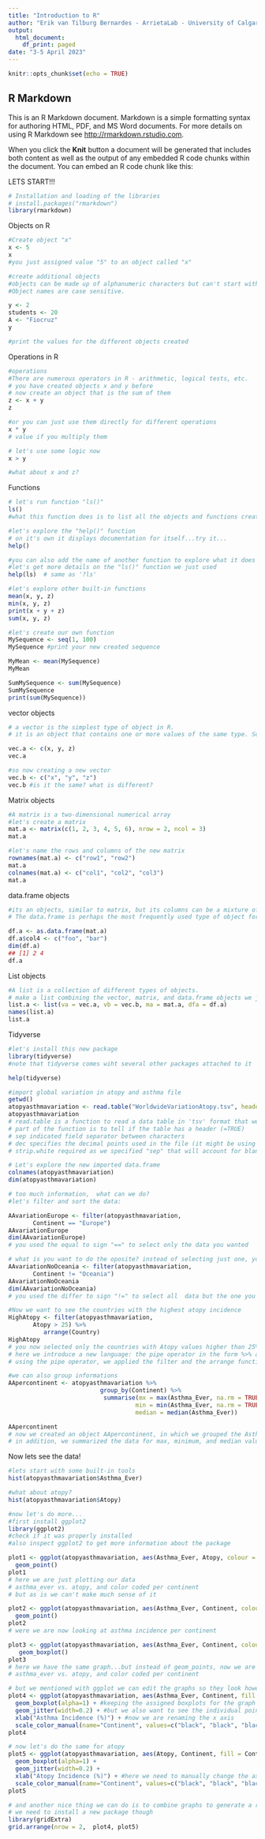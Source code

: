 ```yaml
---
title: "Introduction to R"
author: "Erik van Tilburg Bernardes - ArrietaLab - University of Calgary"
output:
  html_document:
    df_print: paged
date: "3-5 April 2023"
---
```


```r
knitr::opts_chunk$set(echo = TRUE)
```

## R Markdown

This is an R Markdown document. Markdown is a simple formatting syntax for authoring HTML, PDF, and MS Word documents. For more details on using R Markdown see <http://rmarkdown.rstudio.com>.

When you click the **Knit** button a document will be generated that includes both content as well as the output of any embedded R code chunks within the document. You can embed an R code chunk like this:

LETS START!!!

```r
# Installation and loading of the libraries
# install.packages("rmarkdown")
library(rmarkdown)
```

Objects on R
```r
#Create object "x"
x <- 5
x
#you just assigned value "5" to an object called "x"
```
```r
#create additional objects
#objects can be made up of alphanumeric characters but can't start with a number. 
#Object names are case sensitive.

y <- 2
students <- 20
A <- "Fiocruz"
y

#print the values for the different objects created
```

Operations in R
```r
#operations
#There are numerous operators in R - arithmetic, logical tests, etc.
# you have created objects x and y before
# now create an object that is the sum of them
z <- x + y
z
```

```r
#or you can just use them directly for different operations 
x * y
# value if you multiply them
```

```r
# let's use some logic now
x > y

#what about x and z?
```

Functions
```r
# let's run function "ls()"
ls()
#what this function does is to list all the objects and functions created in your environment
```
```r
#let's explore the "help()" function
# on it's own it displays documentation for itself...try it...
help() 
```

```r
#you can also add the name of another function to explore what it does
#let's get more details on the "ls()" function we just used
help(ls)  # same as '?ls'
```

```r
#let's explore other built-in functions
mean(x, y, z)
min(x, y, z)
print(x + y + z)
sum(x, y, z)
```

```r
#let's create our own function
MySequence <- seq(1, 100)
MySequence #print your new created sequence
```
```r
MyMean <- mean(MySequence)
MyMean

SumMySequence <- sum(MySequence)
SumMySequence
print(sum(MySequence))
```

vector objects
```r
# a vector is the simplest type of object in R.
# it is an object that contains one or more values of the same type. Some common types of vector are:

vec.a <- c(x, y, z)
vec.a
```
```r
#so now creating a new vector
vec.b <- c("x", "y", "z")
vec.b #is it the same? what is different?
```
Matrix objects
```r
#A matrix is a two-dimensional numerical array
#let's create a matrix
mat.a <- matrix(c(1, 2, 3, 4, 5, 6), nrow = 2, ncol = 3)
mat.a
```
```r
#let's name the rows and columns of the new matrix
rownames(mat.a) <- c("row1", "row2")
mat.a
colnames(mat.a) <- c("col1", "col2", "col3")
mat.a
```

data.frame objects
```r
#its an objects, similar to matrix, but its columns can be a mixture of different types of data. 
# The data.frame is perhaps the most frequently used type of object for biodiversity analysis since it can contain many different types of data.

df.a <- as.data.frame(mat.a)
df.a$col4 <- c("foo", "bar")
dim(df.a)
## [1] 2 4
df.a
```
List objects
```r
#A list is a collection of different types of objects. 
# make a list combining the vector, matrix, and data.frame objects we just created
list.a <- list(va = vec.a, vb = vec.b, ma = mat.a, dfa = df.a)
names(list.a)
list.a
```


Tidyverse
```r
#let's install this new package
library(tidyverse)
#note that tidyverse comes wiht several other packages attached to it
```
```r
help(tidyverse)
```

```r
#import global variation in atopy and asthma file
getwd()
atopyasthmavariation <- read.table("WorldwideVariationAtopy.tsv", header=TRUE, sep="\t", dec=".", strip.white=TRUE)
atopyasthmavariation
# read.table is a function to read a data table in 'tsv' format that we have in our workspace
# part of the function is to tell if the table has a header (=TRUE)
# sep indicated field separator between characters
# dec specifies the decimal points used in the file (it might be using ",")
# strip.white required as we specified "sep" that will account for blank spaces between characters
```
```r
# Let's explore the new imported data.frame
colnames(atopyasthmavariation)
dim(atopyasthmavariation)
```
```r
# too much information,  what can we do?
#let's filter and sort the data:

AAvariationEurope <- filter(atopyasthmavariation, 
       Continent == "Europe")
AAvariationEurope
dim(AAvariationEurope)
# you used the equal to sign "==" to select only the data you wanted
```
```r
# what is you want to do the oposite? instead of selecting just one, you want to exclude a continent
AAvariationNoOceania <- filter(atopyasthmavariation, 
       Continent != "Oceania")
AAvariationNoOceania
dim(AAvariationNoOceania)
# you used the differ to sign "!=" to select all  data but the one you dont want
```
```r
#Now we want to see the countries with the highest atopy incidence
HighAtopy <- filter(atopyasthmavariation, 
       Atopy > 25) %>% 
          arrange(Country)
HighAtopy
# you now selected only the countries with Atopy values higher than 25% of the sample population
# here we introduce a new language: the pipe operator in the form %>% aims to combine various functions without the need to assign the result to a new object. The pipe operator passes the output of a function applied to the first argument of the next function. 
# using the pipe operator, we applied the filter and the arrange function to the same object HighAtopy
```
```r
#we can also group informations 
AApercontinent <- atopyasthmavariation %>% 
                          group_by(Continent) %>% 
                           summarise(mx = max(Asthma_Ever, na.rm = TRUE), 
                                    min = min(Asthma_Ever, na.rm = TRUE),
                                    median = median(Asthma_Ever))

AApercontinent
# now we created an object AApercontinent, in which we grouped the Asthma_Ever incidence per continent
# in addition, we summarized the data for max, minimum, and median values.
```

Now lets see the data!
```r
#lets start with some built-in tools
hist(atopyasthmavariation$Asthma_Ever)
```
```r
#what about atopy?
hist(atopyasthmavariation$Atopy)
```

```r
#now let's do more...
#first install ggplot2
library(ggplot2)
#check if it was properly installed
#also inspect ggplot2 to get more information about the package
```

```r
plot1 <- ggplot(atopyasthmavariation, aes(Asthma_Ever, Atopy, colour = Continent)) + 
  geom_point()
plot1
# here we are just plotting our data
# asthma_ever vs. atopy, and color coded per continent
# but as is we can't make much sense of it
```
```r
plot2 <- ggplot(atopyasthmavariation, aes(Asthma_Ever, Continent, colour = Continent)) + 
  geom_point()
plot2
# were we are now looking at asthma incidence per continent
```
```r
plot3 <- ggplot(atopyasthmavariation, aes(Asthma_Ever, Continent, colour = Continent)) + 
   geom_boxplot()
plot3
# here we have the same graph...but instead of geom_points, now we are using geom_boxplot
# asthma_ever vs. atopy, and color coded per continent
```
```r
# but we mentioned with ggplot we can edit the graphs so they look however we want, we just keeping adding layers to it...so let's explore
plot4 <- ggplot(atopyasthmavariation, aes(Asthma_Ever, Continent, fill = Continent, colour = Continent)) + #adding fill, now we also colored the boxplots instead of just outlines
  geom_boxplot(alpha=1) + #keeping the assigned boxplots for the graph
  geom_jitter(width=0.2) + #but we also want to see the individual points, not just the bars
  xlab("Asthma Incidence (%)") + #now we are renaming the x axis
  scale_color_manual(name="Continent", values=c("black", "black", "black", "black", "black", "black", "black")) 
plot4
```
```r
# now let's do the same for atopy
plot5 <- ggplot(atopyasthmavariation, aes(Atopy, Continent, fill = Continent, colour = Continent)) + 
  geom_boxplot(alpha=1) +
  geom_jitter(width=0.2) + 
  xlab("Atopy Incidence (%)") + #here we need to manually change the axis name
  scale_color_manual(name="Continent", values=c("black", "black", "black", "black", "black", "black", "black")) 
plot5
```
```r
# and another nice thing we can do is to combine graphs to generate a report
# we need to install a new package though
library(gridExtra)
grid.arrange(nrow = 2,  plot4, plot5)
```






